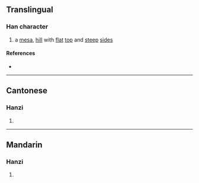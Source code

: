 {{character info/new}}
==Translingual==

===Han character===
{{Han char|rn=46|rad=山|as=08|sn=11|four=22607|canj=UWJR,XUWJR|ids=⿱山固}}

# a [[mesa]], [[hill]] with [[flat]] [[top]] and [[steep]] [[side]]s

====References====
* {{Han ref|kx=0315.151|hdz=10779.180|uh=5D2E|ud=23854|bh=D544|bd=54596}}

----

==Cantonese==

===Hanzi===
{{yue-hanzi|jyut=[[gu3]]|y=gu3}}

# {{rfdef|yue|sort=山08}}

----

==Mandarin==

===Hanzi===
{{cmn-hanzi|pin=[[gù]] ([[gu4]])|wg=ku<sup>4</sup>}}

# {{rfdef|cmn|sort=山08}}